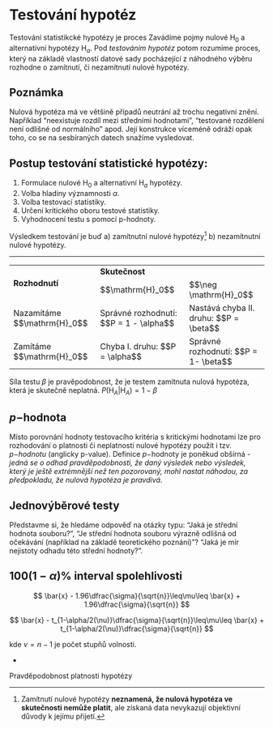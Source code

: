 # Testování hypotéz {#sec-testovani}

Testování statistikcké hypotézy je proces 
Zavádíme pojmy nulové $\mathrm{H}_0$ a alternativní hypotézy $\mathrm{H}_a$. 
Pod *testováním hypotéz* potom rozumíme proces, který na základě 
vlastností datové sady pocházející z náhodného výběru rozhodne o zamítnutí, 
či nezamítnutí nulové hypotézy.

::: callout-note
## Poznámka

Nulová hypotéza má ve většině případů neutrání až trochu negativní znění. 
Například "neexistuje rozdíl mezi středními hodnotami", "testované rozdělení 
není odlišné od normálního" apod. Její konstrukce víceméně odráží opak toho, 
co se na sesbíraných datech snažíme vysledovat.
:::

## Postup testování statistické hypotézy:

1.  Formulace nulové $\mathrm{H}_0$ a alternativní $\mathrm{H}_a$ hypotézy.\
2.  Volba hladiny významnosti $\alpha$.\
3.  Volba testovací statistiky.\
4.  Určení kritického oboru testové statistiky.
5.  Vyhodnocení testu s pomocí p-hodnoty.

Výsledkem testování je buď a) zamítnutní nulové hypotézy[^07_testovani-1] b) nezamítnutní nulové hypotézy.

[^07_testovani-1]: Zamítnutí nulové hypotézy **neznamená, že nulová hypotéza ve skutečnosti nemůže platit**, ale získaná data nevykazují objektivní důvody k jejímu přijetí.

```{=html}
<hr>
<table>
  <tr>
    <td rowspan="2"><b>Rozhodnutí</b></td><td colspan="2"><b>Skutečnost</b></td>
  </tr>
  <tr>
    <td>$$\mathrm{H}_0$$</td><td>$$\neg \mathrm{H}_0$$</td>
  </tr>
  <tr>
    <td>Nazamítáme $$\mathrm{H}_0$$</td><td>Správné rozhodnutí: $$P = 1 - \alpha$$</td><td>Nastává chyba II. druhu: $$P = \beta$$</td>
  </tr>
  <tr>
    <td>Zamítáme $$\mathrm{H}_0$$</td><td>Chyba I. druhu: $$P = \alpha$$</td><td>Správné rozhodnutí: $$P = 1- \beta$$</td>
  </tr>
</table>
```

Síla testu $\beta$ je pravěpodobnost, že je testem zamítnuta nulová hypotéza, která je skutečně neplatná. $P(\mathrm{H}_A|\mathrm{H}_A) = 1-\beta$

## $p-$hodnota

Místo porovnání hodnoty testovacího kritéria s kritickými hodnotami lze pro rozhodování o platnosti či neplatnosti nulové hypotézy použít i tzv. *$p-$hodnotu* (anglicky p-value). Definice $p-$hodnoty je poněkud obšírná - *jedná se o odhad pravděpodobnosti, že daný výsledek nebo výsledek, který je ještě extrémnější než ten pozorovaný, mohl nastat náhodou, za předpokladu, že nulová hypotéza je pravdivá*.

## Jednovýběrové testy

Představme si, že hledáme odpověď na otázky typu: "Jaká je střední hodnota souboru?", 
"Je střední hodnota souboru výrazně odlišná od očekávání (například na základě teoretického poznání)"?
"Jaká je mír nejistoty odhadu této střední hodnoty?".

## $100(1-\alpha)\%$ interval spolehlivosti

$$
\bar{x} - 1.96\dfrac{\sigma}{\sqrt{n}}\leq\mu\leq \bar{x} + 1.96\dfrac{\sigma}{\sqrt{n}}
$$

$$
\bar{x} - t_{1-\alpha/2(\nu)}\dfrac{\sigma}{\sqrt{n}}\leq\mu\leq \bar{x} + t_{1-\alpha/2(\nu)}\dfrac{\sigma}{\sqrt{n}}
$$

kde $\nu=n-1$ je počet stupňů volnosti.

-

Pravděpodobnost platnosti hypotézy
